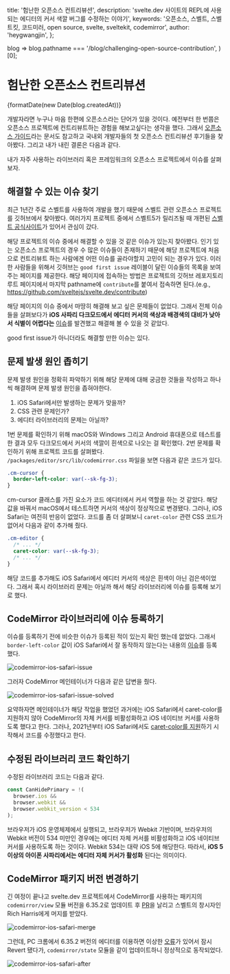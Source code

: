 
  title: '험난한 오픈소스 컨트리뷰션',
  description:
    'svelte.dev 사이트의 REPL에 사용되는 에디터의 커서 색깔 버그를 수정하는 이야기',
  keywords:
    '오픈소스, 스벨트, 스벨트킷, 코드미러, open source, svelte, sveltekit, codemirror',
  author: 'heygwangjin',
};

  blog => blog.pathname === '/blog/challenging-open-source-contribution',
)[0];

# 험난한 오픈소스 컨트리뷰션

<time dateTime={blog.createdAt} className="text-sm text-muted-foreground">
  {formatDate(new Date(blog.createdAt))}
</time>

개발자라면 누구나 마음 한편에 오픈소스라는 단어가 있을 것이다.
예전부터 한 번쯤은 오픈소스 프로젝트에 컨트리뷰트하는 경험을 해보고싶다는 생각을 했다.
그래서 [오픈소스 가이드](https://opensource.guide/how-to-contribute/)라는 문서도 참고하고 국내외 개발자들의 첫 오픈소스 컨트리뷰션 후기들을 찾아봤다.
그리고 내가 내린 결론은 다음과 같다.

<Callout>
  내가 자주 사용하는 라이브러리 혹은 프레임워크의 오픈소스 프로젝트에서 이슈를
  살펴보자.
</Callout>

## 해결할 수 있는 이슈 찾기

최근 1년간 주로 스벨트를 사용하여 개발을 했기 때문에 스벨트 관련 오픈소스 프로젝트를 깃허브에서 찾아봤다.
여러가지 프로젝트 중에서 스벨트5가 릴리즈될 때 개편된 [스벨트 공식사이트](https://svelte.dev)가 있어서 관심이 갔다.

해당 프로젝트의 이슈 중에서 해결할 수 있을 것 같은 이슈가 있는지 찾아봤다.
인기 있는 오픈소스 프로젝트의 경우 수 많은 이슈들이 존재하기 때문에 해당 프로젝트에 처음으로 컨트리뷰트 하는 사람에겐 어떤 이슈를 골라야할지 고민이 되는 경우가 있다.
이러한 사람들을 위해서 깃허브는 `good first issue` 레이블이 달린 이슈들의 목록을 보여주는 페이지를 제공한다.
해당 페이지에 접속하는 방법은 프로젝트의 깃허브 레포지토리 루트 페이지에서 마지막 pathname에 `contribute`를 붙여서 접속하면 된다.(e.g., https://github.com/sveltejs/svelte.dev/contribute)

해당 페이지의 이슈 중에서 마땅히 해결해 보고 싶은 문제들이 없었다.
그래서 전체 이슈들을 살펴보다가 **iOS 사파리 다크모드에서 에디터 커서의 색상과 배경색의 대비가 낮아서 식별이 어렵다는** [이슈](https://github.com/sveltejs/svelte.dev/issues/925)를 발견했고 해결해 볼 수 있을 것 같았다.

<Callout>good first issue가 아니더라도 해결할 만한 이슈는 있다.</Callout>

## 문제 발생 원인 좁히기

문제 발생 원인을 정확히 파악하기 위해 해당 문제에 대해 궁금한 것들을 작성하고 하나씩 해결하며 문제 발생 원인을 좁혀야한다.

1. iOS Safari에서만 발생하는 문제가 맞을까?
2. CSS 관련 문제인가?
3. 에디터 라이브러리의 문제는 아닐까?

1번 문제를 확인하기 위해 macOS와 Windows 그리고 Android 휴대폰으로 테스트를 한 결과 모두 다크모드에서 커서의 색깔이 흰색으로 나오는 걸 확인했다.
2번 문제를 확인하기 위해 프로젝트 코드를 살펴봤다. `/packages/editor/src/lib/codemirror.css` 파일을 보면 다음과 같은 코드가 있다.

```css
.cm-cursor {
  border-left-color: var(--sk-fg-3);
}
```

cm-cursor 클래스를 가진 요소가 코드 에디터에서 커서 역할을 하는 것 같았다.
해당 값을 바꿔서 macOS에서 테스트하면 커서의 색상이 정상적으로 변경됐다.
그러나, iOS Safari는 여전히 반응이 없었다.
코드를 좀 더 살펴보니 `caret-color` 관련 CSS 코드가 없어서 다음과 같이 추가해 줬다.

```css
.cm-editor {
  /* ... */
  caret-color: var(--sk-fg-3);
  /* ... */
}
```

해당 코드를 추가해도 iOS Safari에서 에디터 커서의 색상은 흰색이 아닌 검은색이었다.
그래서 혹시 라이브러리 문제는 아닐까 해서 해당 라이브러리에 이슈를 등록해 보기로 했다.

## CodeMirror 라이브러리에 이슈 등록하기

이슈를 등록하기 전에 비슷한 이슈가 등록된 적이 있는지 확인 했는데 없었다.
그래서 `border-left-color` 값이 iOS Safari에서 잘 동작하지 않는다는 내용의 [이슈](https://github.com/codemirror/dev/issues/1487)를 등록 했다.

![codemirror-ios-safari-issue](/images/codemirror-ios-safari-issue.png)

그러자 CodeMirror 메인테이너가 다음과 같은 답변을 줬다.

![codemirror-ios-safari-issue-solved](/images/codemirror-ios-safari-issue-solved.png)

요약하자면 메인테이너가 해당 작업을 했었던 과거에는 iOS Safari에서 caret-color를 지원하지 않아 CodeMirror의 자체 커서를 비활성화하고 iOS 네이티브 커서를 사용하도록 했다고 한다.
그러나, 2021년부터 iOS Safari에서도 [caret-color를 지원](https://www.lambdatest.com/web-technologies/caret-color-safari)하기 시작해서 코드를 수정했다고 한다.

## 수정된 라이브러리 코드 확인하기

수정된 라이브러리 코드는 다음과 같다.

```ts
const CanHidePrimary = !(
  browser.ios &&
  browser.webkit &&
  browser.webkit_version < 534
);
```

브라우저가 iOS 운영체제에서 실행되고, 브라우저가 Webkit 기반이며, 브라우저의 Webkit 버전이 534 미만인 경우에는 에디터 자체 커서를 비활성화하고 iOS 네이티브 커서를 사용하도록 하는 것이다.
Webkit 534는 대략 iOS 5에 해당한다. 따라서, **iOS 5 이상의 아이폰 사파리에서는 에디터 자체 커서가 활성화** 된다는 의미이다.

## CodeMirror 패키지 버전 변경하기

긴 여정이 끝나고 svelte.dev 프로젝트에서 CodeMirror를 사용하는 패키지의 `codemirror/view` 모듈 버전을 6.35.2로 업데이트 후 [PR](https://github.com/sveltejs/svelte.dev/pull/947)을 날리고 스벨트의 창시자인 Rich Harris에게 머지를 받았다.

![codemirror-ios-safari-merge](/images/codemirror-ios-safari-merge.png)

그런데, PC 크롬에서 6.35.2 버전의 에디터를 이용하면 이상한 [오류](https://github.com/sveltejs/svelte.dev/issues/974)가 있어서 잠시 Revert 됐다가, `codemirror/state` 모듈을 같이 업데이트하니 정상적으로 동작되었다.

![codemirror-ios-safari-after](/images/codemirror-ios-safari-after.png)
